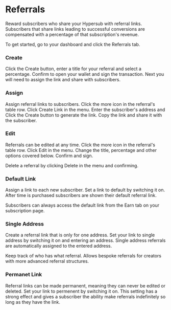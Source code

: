 # Referrals

Reward subscribers who share your Hypersub with referral links. Subscribers that share links leading to successful conversions are compensated with a percentage of that subscription's revenue.

To get started, go to your dashboard and click the Referrals tab.

### Create

Click the Create button, enter a title for your referral and select a percentage. Confirm to open your wallet and sign the transaction. Next you will need to assign the link and share with subscribers.

### Assign

Assign referral links to subscribers. Click the more icon in the referral's table row. Click Create Link in the menu. Enter the subscriber's address and Click the Create button to generate the link. Copy the link and share it with the subscriber.

### Edit

Referrals can be edited at any time. Click the more icon in the referral's table row. Click Edit in the menu. Change the title, percentage and other options covered below. Confirm and sign.

Delete a referral by clicking Delete in the menu and confirming.

### Default Link

Assign a link to each new subscriber. Set a link to default by switching it on. After time is purchased subscribers are shown their default referral link.

Subscribers can always access the default link from the Earn tab on your subscription page.

### Single Address

Create a referral link that is only for one address. Set your link to single address by switching it on and entering an address. Single address referrals are automatically assigned to the entered address.

Keep track of who has what referral. Allows bespoke referrals for creators with more advanced referral structures.

### Permanet Link

Referral links can be made permanent, meaning they can never be edited or deleted. Set your link to permenent by switching it on. This setting has a strong effect and gives a subscriber the ability make referrals indefinitely so long as they have the link. 
